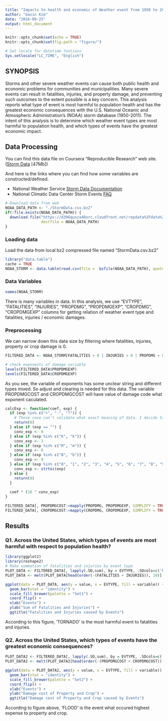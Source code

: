 ```yaml
---
title: "Impacts to health and economic of Weather event from 1950 to 2011"
author: "Gavin Kim"
date: "2016-09-25"
output: html_document
---
```


```r
knitr::opts_chunk$set(echo = TRUE)
knitr::opts_chunk$set(fig.path = "figure/")

# Set locale for datetime funtions
Sys.setlocale("LC_TIME", "English")
```

## SYNOPSIS

Storms and other severe weather events can cause both public health and economic problems for communities and municipalities. Many severe events can result in fatalities, injuries, and property damage, and preventing such outcomes to the extent possible is a key concern. This analysis reports what type of event is most harmful to population health and has the greatest economic consequences with the U.S. National Oceanic and Atmospheric Administration's (NOAA) storm database (1950-2011). The intent of this analysis is to determine which weather event types are most harmful to population health, and which types of events have the greatest economic impact.

## Data Processing

You can find this data file on Coursera "Reproducible Research" web site. ([Storm
Data](https://d396qusza40orc.cloudfront.net/repdata%2Fdata%2FStormData.csv.bz2) [47Mb])

And here is the links where you can find how some variables are constructed/defined.

* National Weather Service [Storm Data Documentation](https://d396qusza40orc.cloudfront.net/repdata%2Fpeer2_doc%2Fpd01016005curr.pdf)
* National Climatic Data Center Storm Events [FAQ](https://d396qusza40orc.cloudfront.net/repdata%2Fpeer2_doc%2FNCDC%20Storm%20Events-FAQ%20Page.pdf)

```r
# Download data from web
NOAA_DATA_PATH <- "./StormData.csv.bz2"
if(!file.exists(NOAA_DATA_PATH)) {
  download.file("https://d396qusza40orc.cloudfront.net/repdata%2Fdata%2FStormData.csv.bz2", 
                destfile = NOAA_DATA_PATH)
}
```

### Loading data

Load the data from local bz2 compressed file named "StormData.csv.bz2"

```r
library("data.table")
cache = TRUE
NOAA_STORM <- data.table(read.csv(file =  bzfile(NOAA_DATA_PATH), quote = "\"", header = TRUE, sep = ","))
```

### Data Variables

```r
names(NOAA_STORM)
```
There is many variables in data. In this analysis, we use "EVTYPE", "FATALITIES", "INJURIES", "PROPDMG", "PROPDMGEXP", "CROPDMG", "CROPDMGEXP" columns for getting relation of weather event type and fatalities, injuries / economic damages.

### Preprocessing

We can narrow down this data size by filtering where fatalities, injuries, property or crop damage is 0.

```r
FILTERED_DATA <- NOAA_STORM[FATALITIES > 0 | INJURIES > 0 | PROPDMG > 0 | CROPDMG > 0]

# check exponents of damage variable
levels(FILTERED_DATA$PROPDMGEXP)
levels(FILTERED_DATA$CROPDMGEXP)
```

As you see, the variable of exponents has some unclear string and different types mixed.
So adjust and clearing is needed for this data.
The variable PROPDMGCOST and CROPDMGCOST will have value of damage code what exponent caculated.

```r
calcExp <- function(coef, exp) {
  if (exp %in% c("+", "-", "?")) {
    # These case can't validate what exact meaning of data. I decide to ignore this.
    return(0)
  } else if (exp == "") {
    conv_exp <- 0
  } else if (exp %in% c("K", "k")) {
    conv_exp <- 3
  } else if (exp %in% c("M", "m")) {
    conv_exp <- 6
  } else if (exp %in% c("B", "b")) {
    conv_exp <- 9
  } else if (exp %in% c("0", "1", "2", "3", "4", "5", "6", "7", "8", "9")) {
    conv_exp <- strtoi(exp)
  } else {
    return(0)
  }
  
  coef * (10 ^ conv_exp)
}

FILTERED_DATA[, PROPDMGCOST:=mapply(PROPDMG, PROPDMGEXP, SIMPLIFY = TRUE, FUN = calcExp)]
FILTERED_DATA[, CROPDMGCOST:=mapply(CROPDMG, CROPDMGEXP, SIMPLIFY = TRUE, FUN = calcExp)]
```

## Results

### Q1. Across the United States, which types of events are most harmful with respect to population health?

```r
library(ggplot2)
library(reshape2)
# Make summation of fatalities and injuries by event type
PLOT_DATA <- FILTERED_DATA[, lapply(.SD,sum), by = EVTYPE, .SDcols=c('FATALITIES', 'INJURIES')]
PLOT_DATA <- melt(PLOT_DATA[head(order(-(FATALITIES + INJURIES)), 10)], id.vars = "EVTYPE", measure.vars= c("FATALITIES", "INJURIES"))

ggplot(data = PLOT_DATA, aes(y = value, x = EVTYPE, fill = variable)) +
  geom_bar(stat = "identity") + 
  scale_fill_brewer(palette = "Set1") +
  coord_flip() +
  xlab("Events") + 
  ylab("Sum of Fatalities and Injuries") + 
  ggtitle("Fatalities and Injuries caused by Events")
```

According to this figure, 'TORNADO' is the most harmful event to fatalities and injuries.


### Q2. Across the United States, which types of events have the greatest economic consequences?

```r
PLOT_DATA2 <- FILTERED_DATA[, lapply(.SD,sum), by = EVTYPE, .SDcols=c('PROPDMGCOST', 'CROPDMGCOST')]
PLOT_DATA2 <- melt(PLOT_DATA2[head(order(-(PROPDMGCOST + CROPDMGCOST)), 10)], id.vars = "EVTYPE", measure.vars= c("PROPDMGCOST", "CROPDMGCOST"))

ggplot(data = PLOT_DATA2, aes(y = value, x = EVTYPE, fill = variable)) +
  geom_bar(stat = "identity") + 
  scale_fill_brewer(palette = "Set2") +
  coord_flip() +
  xlab("Events") + 
  ylab("Damage cost of Property and Crop") + 
  ggtitle("Damage cost of Property and Crop caused by Events")
```

According to figure above, 'FLOOD' is the event what occured highest expense to property and crop.

